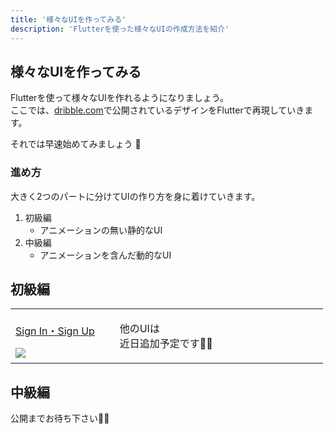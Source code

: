 ```yaml
---
title: '様々なUIを作ってみる'
description: 'Flutterを使った様々なUIの作成方法を紹介'
---
```


## 様々なUIを作ってみる

Flutterを使って様々なUIを作れるようになりましょう。  
ここでは、[dribble.com](https://dribbble.com/)で公開されているデザインをFlutterで再現していきます。

それでは早速始めてみましょう 💪

### 進め方

大きく2つのパートに分けてUIの作り方を身に着けていきます。

1. 初級編
    - アニメーションの無い静的なUI
2. 中級編
    - アニメーションを含んだ動的なUI


## 初級編

<table className="ui-list-table">
    <tbody>
        <tr>
            <td width="33%">
                <a href="/create-ui/sign-in-sign-up">
                    <p>Sign In・Sign Up</p>
                    <img src="../images/create-ui/sign-in-sign-up.png" />
                </a>
            </td>
            <td width="33%">
                <p>他のUIは<br/>近日追加予定です🙇‍♂️</p>
            </td>
            <td width="33%"></td>
        </tr>
    </tbody>
</table>


## 中級編

公開までお待ち下さい🙇‍♂️
